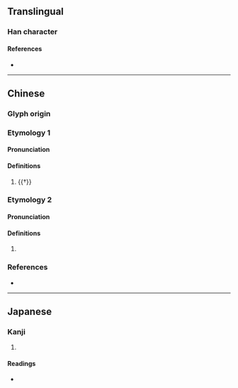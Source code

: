 {{character info/new}}
==Translingual==

===Han character===
{{Han char|rn=86|rad=火|as=07|sn=11|four=|canj=FHGR|ids=⿰火告}}

====References====
* {{Han ref|kx=0672.160|dkj=19071|dj=1080.300|hdz=32204.160|uh=7105|ud=28933}}

----

==Chinese==

===Glyph origin===
{{Han etym}}

===Etymology 1===
{{zh-forms}}

====Pronunciation====
{{zh-pron
|m=kù
|c=guk6
|mc=y
|oc=y
|cat=
}}

====Definitions====
{{zh-hanzi}}

# {{†}} {{zh-alt-form|酷|cruel; extremely}}

===Etymology 2===
{{zh-forms}}

====Pronunciation====
{{zh-pron
|m=kào
|mc=
|oc=
|cat=
}}

====Definitions====
{{zh-hanzi}}

# {{rfdef|zh}}

===References===
* {{R:twedu|C06727}}

----

==Japanese==

===Kanji===
{{ja-kanji|grade=|rs=火07}}

# {{defn|lang=ja|sort=火07}}

====Readings====
* {{ja-readings|on=[[こく]] (koku), [[こう]] (kō)|kun=[[かわかす]] (kawakasu)}}